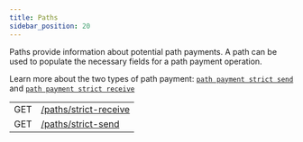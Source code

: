 ```yaml
---
title: Paths
sidebar_position: 20
---
```



Paths provide information about potential path payments. A path can be used to populate the necessary fields for a path payment operation.

Learn more about the two types of path payment: [`path payment strict send`](../../../../../learn/fundamentals/transactions/list-of-operations.mdx#path-payment-strict-send) and [`path payment strict receive`](../../../../../learn/fundamentals/transactions/list-of-operations.mdx#path-payment-strict-receive)

<EndpointsTable title="Endpoints">

|     |                                                                          |
| --- | ------------------------------------------------------------------------ |
| GET | [/paths/strict-receive](../../list-strict-receive-payment-paths.api.mdx) |
| GET | [/paths/strict-send](../../list-strict-send-payment-paths.api.mdx)       |

</EndpointsTable>
